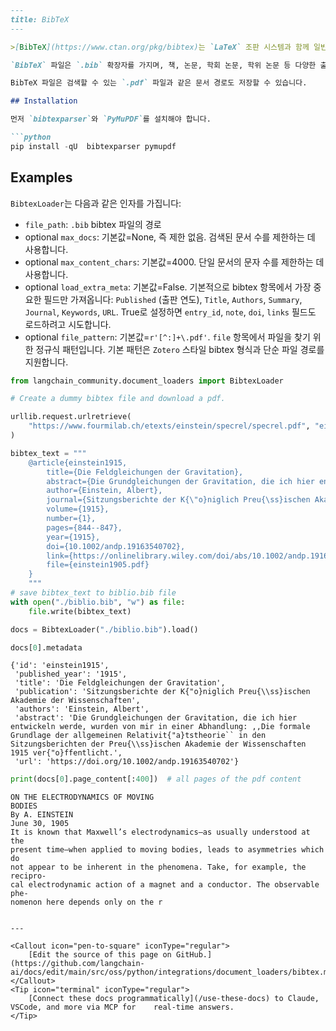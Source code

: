 ```markdown
---
title: BibTeX
---

>[BibTeX](https://www.ctan.org/pkg/bibtex)는 `LaTeX` 조판 시스템과 함께 일반적으로 사용되는 파일 형식 및 참고 문헌 관리 시스템입니다. 학술 및 연구 문서의 서지 정보를 구성하고 저장하는 방법으로 사용됩니다.

`BibTeX` 파일은 `.bib` 확장자를 가지며, 책, 논문, 학회 논문, 학위 논문 등 다양한 출판물에 대한 참조를 나타내는 일반 텍스트 항목으로 구성됩니다. 각 `BibTeX` 항목은 특정 구조를 따르며 저자 이름, 출판물 제목, 저널 또는 책 제목, 출판 연도, 페이지 번호 등과 같은 다양한 서지 세부 정보에 대한 필드를 포함합니다.

BibTeX 파일은 검색할 수 있는 `.pdf` 파일과 같은 문서 경로도 저장할 수 있습니다.

## Installation

먼저 `bibtexparser`와 `PyMuPDF`를 설치해야 합니다.

```python
pip install -qU  bibtexparser pymupdf
```

## Examples

`BibtexLoader`는 다음과 같은 인자를 가집니다:

- `file_path`: `.bib` bibtex 파일의 경로
- optional `max_docs`: 기본값=None, 즉 제한 없음. 검색된 문서 수를 제한하는 데 사용합니다.
- optional `max_content_chars`: 기본값=4000. 단일 문서의 문자 수를 제한하는 데 사용합니다.
- optional `load_extra_meta`: 기본값=False. 기본적으로 bibtex 항목에서 가장 중요한 필드만 가져옵니다: `Published` (출판 연도), `Title`, `Authors`, `Summary`, `Journal`, `Keywords`, `URL`. True로 설정하면 `entry_id`, `note`, `doi`, `links` 필드도 로드하려고 시도합니다.
- optional `file_pattern`: 기본값=`r'[^:]+\.pdf'`. `file` 항목에서 파일을 찾기 위한 정규식 패턴입니다. 기본 패턴은 `Zotero` 스타일 bibtex 형식과 단순 파일 경로를 지원합니다.

```python
from langchain_community.document_loaders import BibtexLoader
```

```python
# Create a dummy bibtex file and download a pdf.

urllib.request.urlretrieve(
    "https://www.fourmilab.ch/etexts/einstein/specrel/specrel.pdf", "einstein1905.pdf"
)

bibtex_text = """
    @article{einstein1915,
        title={Die Feldgleichungen der Gravitation},
        abstract={Die Grundgleichungen der Gravitation, die ich hier entwickeln werde, wurden von mir in einer Abhandlung: ,,Die formale Grundlage der allgemeinen Relativit{\"a}tstheorie`` in den Sitzungsberichten der Preu{\ss}ischen Akademie der Wissenschaften 1915 ver{\"o}ffentlicht.},
        author={Einstein, Albert},
        journal={Sitzungsberichte der K{\"o}niglich Preu{\ss}ischen Akademie der Wissenschaften},
        volume={1915},
        number={1},
        pages={844--847},
        year={1915},
        doi={10.1002/andp.19163540702},
        link={https://onlinelibrary.wiley.com/doi/abs/10.1002/andp.19163540702},
        file={einstein1905.pdf}
    }
    """
# save bibtex_text to biblio.bib file
with open("./biblio.bib", "w") as file:
    file.write(bibtex_text)
```

```python
docs = BibtexLoader("./biblio.bib").load()
```

```python
docs[0].metadata
```

```output
{'id': 'einstein1915',
 'published_year': '1915',
 'title': 'Die Feldgleichungen der Gravitation',
 'publication': 'Sitzungsberichte der K{"o}niglich Preu{\\ss}ischen Akademie der Wissenschaften',
 'authors': 'Einstein, Albert',
 'abstract': 'Die Grundgleichungen der Gravitation, die ich hier entwickeln werde, wurden von mir in einer Abhandlung: ,,Die formale Grundlage der allgemeinen Relativit{"a}tstheorie`` in den Sitzungsberichten der Preu{\\ss}ischen Akademie der Wissenschaften 1915 ver{"o}ffentlicht.',
 'url': 'https://doi.org/10.1002/andp.19163540702'}
```

```python
print(docs[0].page_content[:400])  # all pages of the pdf content
```

```output
ON THE ELECTRODYNAMICS OF MOVING
BODIES
By A. EINSTEIN
June 30, 1905
It is known that Maxwell’s electrodynamics—as usually understood at the
present time—when applied to moving bodies, leads to asymmetries which do
not appear to be inherent in the phenomena. Take, for example, the recipro-
cal electrodynamic action of a magnet and a conductor. The observable phe-
nomenon here depends only on the r
```
```

---

<Callout icon="pen-to-square" iconType="regular">
    [Edit the source of this page on GitHub.](https://github.com/langchain-ai/docs/edit/main/src/oss/python/integrations/document_loaders/bibtex.mdx)
</Callout>
<Tip icon="terminal" iconType="regular">
    [Connect these docs programmatically](/use-these-docs) to Claude, VSCode, and more via MCP for    real-time answers.
</Tip>
